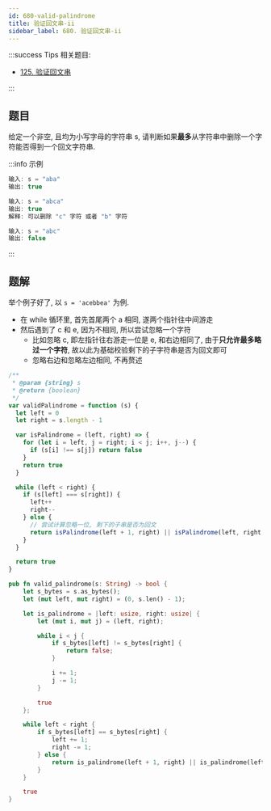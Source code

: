```yaml
---
id: 680-valid-palindrome
title: 验证回文串-ii
sidebar_label: 680. 验证回文串-ii
---
```


:::success Tips
相关题目:

- [125. 验证回文串](/leetcode/easy/125-is-palindrome)

:::

## 题目

给定一个非空, 且均为小写字母的字符串 s, 请判断如果**最多**从字符串中删除一个字符能否得到一个回文字符串.

:::info 示例

```ts
输入: s = "aba"
输出: true
```

```ts
输入: s = "abca"
输出: true
解释: 可以删除 "c" 字符 或者 "b" 字符
```

```ts
输入: s = "abc"
输出: false
```

:::

## 题解


<Tabs>
  <TabItem value="JavaScript" label="JavaScript" default>

举个例子好了, 以 `s = 'acebbea'` 为例.

- 在 while 循环里, 首先首尾两个 a 相同, 遂两个指针往中间游走
- 然后遇到了 c 和 e, 因为不相同, 所以尝试忽略一个字符
  - 比如忽略 c, 即左指针往右游走一位是 e, 和右边相同了, 由于**只允许最多略过一个字符**, 故以此为基础校验剩下的子字符串是否为回文即可
  - 忽略右边和忽略左边相同, 不再赘述

```ts
/**
 * @param {string} s
 * @return {boolean}
 */
var validPalindrome = function (s) {
  let left = 0
  let right = s.length - 1

  var isPalindrome = (left, right) => {
    for (let i = left, j = right; i < j; i++, j--) {
      if (s[i] !== s[j]) return false
    }
    return true
  }

  while (left < right) {
    if (s[left] === s[right]) {
      left++
      right--
    } else {
      // 尝试计算忽略一位, 剩下的子串是否为回文
      return isPalindrome(left + 1, right) || isPalindrome(left, right - 1)
    }
  }

  return true
}
```

</TabItem>
<TabItem value="Rust" label="Rust">

```rust
pub fn valid_palindrome(s: String) -> bool {
    let s_bytes = s.as_bytes();
    let (mut left, mut right) = (0, s.len() - 1);

    let is_palindrome = |left: usize, right: usize| {
        let (mut i, mut j) = (left, right);

        while i < j {
            if s_bytes[left] != s_bytes[right] {
                return false;
            }

            i += 1;
            j -= 1;
        }

        true
    };

    while left < right {
        if s_bytes[left] == s_bytes[right] {
            left += 1;
            right -= 1;
        } else {
            return is_palindrome(left + 1, right) || is_palindrome(left, right - 1);
        }
    }

    true
}
```

</TabItem>
</Tabs>

